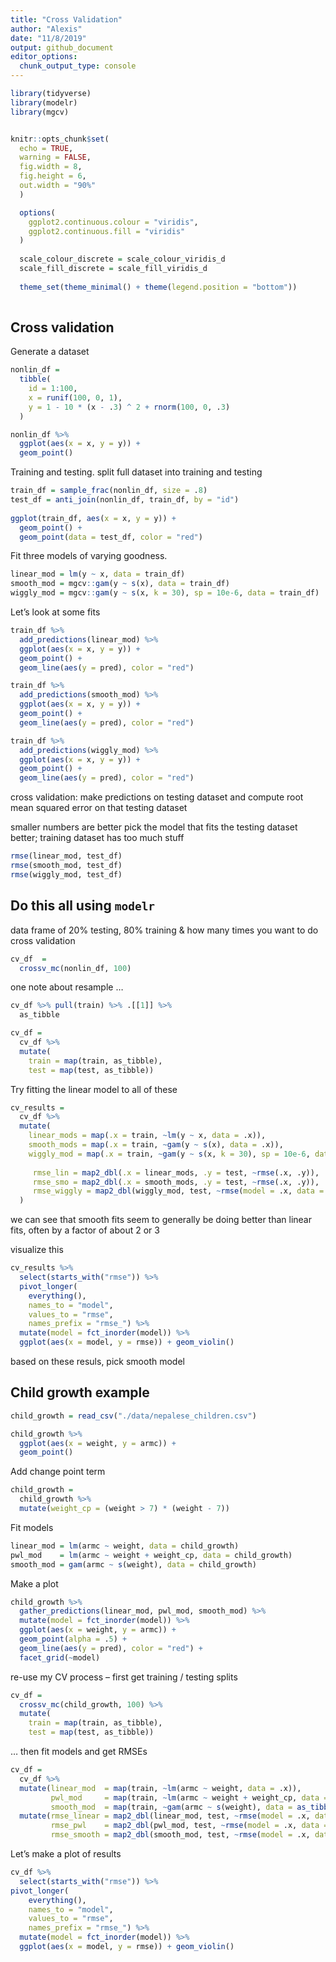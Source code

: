 ```yaml
---
title: "Cross Validation"
author: "Alexis"
date: "11/8/2019"
output: github_document
editor_options: 
  chunk_output_type: console
---
```


```r
library(tidyverse)
library(modelr)
library(mgcv)


knitr::opts_chunk$set(
  echo = TRUE,
  warning = FALSE,
  fig.width = 8,
  fig.height = 6,
  out.width = "90%"
  )

  options(
    ggplot2.continuous.colour = "viridis",
    ggplot2.continuous.fill = "viridis"
  )
  
  scale_colour_discrete = scale_colour_viridis_d
  scale_fill_discrete = scale_fill_viridis_d
  
  theme_set(theme_minimal() + theme(legend.position = "bottom"))
  
```

## Cross validation

Generate a dataset

```r
nonlin_df = 
  tibble(
    id = 1:100,
    x = runif(100, 0, 1),
    y = 1 - 10 * (x - .3) ^ 2 + rnorm(100, 0, .3)
  )

nonlin_df %>% 
  ggplot(aes(x = x, y = y)) + 
  geom_point() 
```

Training and testing.
split full dataset into training and testing 
```r
train_df = sample_frac(nonlin_df, size = .8)
test_df = anti_join(nonlin_df, train_df, by = "id")
 
ggplot(train_df, aes(x = x, y = y)) + 
  geom_point() + 
  geom_point(data = test_df, color = "red")
```

Fit three models of varying goodness.

```r
linear_mod = lm(y ~ x, data = train_df)
smooth_mod = mgcv::gam(y ~ s(x), data = train_df)
wiggly_mod = mgcv::gam(y ~ s(x, k = 30), sp = 10e-6, data = train_df)
```

Let's look at some fits

```r
train_df %>%
  add_predictions(linear_mod) %>%
  ggplot(aes(x = x, y = y)) +
  geom_point() +
  geom_line(aes(y = pred), color = "red")

train_df %>%
  add_predictions(smooth_mod) %>%
  ggplot(aes(x = x, y = y)) +
  geom_point() +
  geom_line(aes(y = pred), color = "red")

train_df %>%
  add_predictions(wiggly_mod) %>%
  ggplot(aes(x = x, y = y)) +
  geom_point() +
  geom_line(aes(y = pred), color = "red")
```

cross validation: make predictions on testing dataset and compute root mean squared error on that testing dataset

smaller numbers are better
pick the model that fits the testing dataset better; training dataset has too much stuff
```r
rmse(linear_mod, test_df)
rmse(smooth_mod, test_df)
rmse(wiggly_mod, test_df)
```

## Do this all using `modelr`

data frame of 20% testing, 80% training & how many times you want to do cross validation
```r
cv_df  =
  crossv_mc(nonlin_df, 100)
```

one note about resample ...

```r
cv_df %>% pull(train) %>% .[[1]] %>% 
  as_tibble
```
  
```r
cv_df =
  cv_df %>% 
  mutate(
    train = map(train, as_tibble),
    test = map(test, as_tibble))
```

Try fitting the linear model to all of these

```r
cv_results =
  cv_df %>%
  mutate(
    linear_mods = map(.x = train, ~lm(y ~ x, data = .x)),
    smooth_mods = map(.x = train, ~gam(y ~ s(x), data = .x)),
    wiggly_mod = map(.x = train, ~gam(y ~ s(x, k = 30), sp = 10e-6, data = .x)),
    
     rmse_lin = map2_dbl(.x = linear_mods, .y = test, ~rmse(.x, .y)),
     rmse_smo = map2_dbl(.x = smooth_mods, .y = test, ~rmse(.x, .y)),
     rmse_wiggly = map2_dbl(wiggly_mod, test, ~rmse(model = .x, data = .y))
  )
```
we can see that smooth fits seem to generally be doing better than linear fits, often by a factor of about 2 or 3

visualize this

```r
cv_results %>% 
  select(starts_with("rmse")) %>% 
  pivot_longer(
    everything(),
    names_to = "model", 
    values_to = "rmse",
    names_prefix = "rmse_") %>% 
  mutate(model = fct_inorder(model)) %>% 
  ggplot(aes(x = model, y = rmse)) + geom_violin()
```
based on these resuls, pick smooth model

## Child growth example
```r
child_growth = read_csv("./data/nepalese_children.csv")
```

```r
child_growth %>%
  ggplot(aes(x = weight, y = armc)) +
  geom_point()
```

Add change point term
 
```r
child_growth =
  child_growth %>% 
  mutate(weight_cp = (weight > 7) * (weight - 7))
```

Fit models

```r
linear_mod = lm(armc ~ weight, data = child_growth)
pwl_mod    = lm(armc ~ weight + weight_cp, data = child_growth)
smooth_mod = gam(armc ~ s(weight), data = child_growth)
```

Make a plot

```r
child_growth %>% 
  gather_predictions(linear_mod, pwl_mod, smooth_mod) %>% 
  mutate(model = fct_inorder(model)) %>% 
  ggplot(aes(x = weight, y = armc)) + 
  geom_point(alpha = .5) +
  geom_line(aes(y = pred), color = "red") + 
  facet_grid(~model)
```

re-use my CV process -- first get training / testing splits

```r
cv_df =
  crossv_mc(child_growth, 100) %>% 
  mutate(
    train = map(train, as_tibble),
    test = map(test, as_tibble))
```

... then fit models and get RMSEs

```r
cv_df = 
  cv_df %>% 
  mutate(linear_mod  = map(train, ~lm(armc ~ weight, data = .x)),
         pwl_mod     = map(train, ~lm(armc ~ weight + weight_cp, data = .x)),
         smooth_mod  = map(train, ~gam(armc ~ s(weight), data = as_tibble(.x)))) %>% 
  mutate(rmse_linear = map2_dbl(linear_mod, test, ~rmse(model = .x, data = .y)),
         rmse_pwl    = map2_dbl(pwl_mod, test, ~rmse(model = .x, data = .y)),
         rmse_smooth = map2_dbl(smooth_mod, test, ~rmse(model = .x, data = .y)))
```

Let's make a plot of results

```r
cv_df %>% 
  select(starts_with("rmse")) %>% 
pivot_longer(
    everything(),
    names_to = "model", 
    values_to = "rmse",
    names_prefix = "rmse_") %>% 
  mutate(model = fct_inorder(model)) %>% 
  ggplot(aes(x = model, y = rmse)) + geom_violin()
```



















